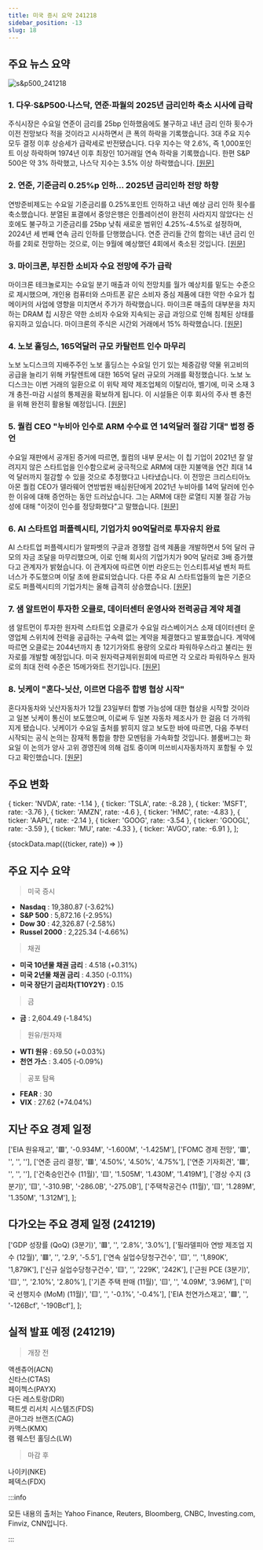 ```yaml
---
title: 미국 증시 요약 241218
sidebar_position: -13
slug: 18
---
```


## 주요 뉴스 요약

![s&p500_241218](/map/241218.png)

### 1. **다우·S&P500·나스닥, 연준·파월의 2025년 금리인하 축소 시사에 급락**

주식시장은 수요일 연준이 금리를 25bp 인하했음에도 불구하고 내년 금리 인하 횟수가 이전 전망보다 적을 것이라고 시사하면서 큰 폭의 하락을 기록했습니다. 3대 주요 지수 모두 결정 이후 상승세가 급락세로 반전됐습니다. 다우 지수는 약 2.6%, 즉 1,000포인트 이상 하락하며 1974년 이후 최장인 10거래일 연속 하락을 기록했습니다. 한편 S&P 500은 약 3% 하락했고, 나스닥 지수는 3.5% 이상 하락했습니다. [[원문]](https://finance.yahoo.com/news/live/stock-market-today-dow-sp-500-nasdaq-clobbered-as-fed-powell-signal-fewer-rate-cuts-in-2025-210323475.html)

### 2. **연준, 기준금리 0.25%p 인하... 2025년 금리인하 전망 하향**

연방준비제도는 수요일 기준금리를 0.25%포인트 인하하고 내년 예상 금리 인하 횟수를 축소했습니다. 분열된 표결에서 중앙은행은 인플레이션이 완전히 사라지지 않았다는 신호에도 불구하고 기준금리를 25bp 낮춰 새로운 범위인 4.25%-4.5%로 설정하며, 2024년 세 번째 연속 금리 인하를 단행했습니다. 연준 관리들 간의 합의는 내년 금리 인하를 2회로 전망하는 것으로, 이는 9월에 예상했던 4회에서 축소된 것입니다. [[원문]](https://finance.yahoo.com/news/fed-cuts-rates-by-quarter-point-scales-back-cuts-for-2025-125715874.html)

### 3. **마이크론, 부진한 소비자 수요 전망에 주가 급락**

마이크론 테크놀로지는 수요일 분기 매출과 이익 전망치를 월가 예상치를 밑도는 수준으로 제시했으며, 개인용 컴퓨터와 스마트폰 같은 소비자 중심 제품에 대한 약한 수요가 칩메이커의 사업에 영향을 미치면서 주가가 하락했습니다. 마이크론 매출의 대부분을 차지하는 DRAM 칩 시장은 약한 소비자 수요와 지속되는 공급 과잉으로 인해 침체된 상태를 유지하고 있습니다. 마이크론의 주식은 시간외 거래에서 15% 하락했습니다. [[원문]](https://www.reuters.com/technology/micron-technology-expects-second-quarter-revenue-below-estimates-2024-12-18/)

### 4. **노보 홀딩스, 165억달러 규모 카탈런트 인수 마무리**

노보 노디스크의 지배주주인 노보 홀딩스는 수요일 인기 있는 체중감량 약물 위고비의 공급을 늘리기 위해 카탈렌트에 대한 165억 달러 규모의 거래를 확정했습니다. 노보 노디스크는 이번 거래의 일환으로 이 위탁 제약 제조업체의 이탈리아, 벨기에, 미국 소재 3개 충전-마감 시설의 통제권을 확보하게 됩니다. 이 시설들은 이후 회사의 주사 펜 충전을 위해 완전히 활용될 예정입니다. [[원문]](https://www.reuters.com/markets/deals/novo-holdings-completes-165-bln-takeover-catalent-2024-12-18/)

### 5. **퀄컴 CEO "누비아 인수로 ARM 수수료 연 14억달러 절감 기대" 법정 증언**

수요일 재판에서 공개된 증거에 따르면, 퀄컴의 내부 문서는 이 칩 기업이 2021년 잘 알려지지 않은 스타트업을 인수함으로써 궁극적으로 ARM에 대한 지불액을 연간 최대 14억 달러까지 절감할 수 있을 것으로 추정했다고 나타냈습니다. 이 전망은 크리스티아노 아몬 퀄컴 CEO가 델라웨어 연방법원 배심원단에게 2021년 누비아를 14억 달러에 인수한 이유에 대해 증언하는 동안 드러났습니다. 그는 ARM에 대한 로열티 지불 절감 가능성에 대해 "이것이 인수를 정당화했다"고 말했습니다. [[원문]](https://www.reuters.com/legal/qualcomm-saw-nuvia-buy-chance-save-14-billion-year-arm-fees-ceo-tells-jury-2024-12-18/)

### 6. **AI 스타트업 퍼플렉시티, 기업가치 90억달러로 투자유치 완료**

AI 스타트업 퍼플렉시티가 알파벳의 구글과 경쟁할 검색 제품을 개발하면서 5억 달러 규모의 자금 조달을 마무리했으며, 이로 인해 회사의 기업가치가 90억 달러로 3배 증가했다고 관계자가 밝혔습니다. 이 관계자에 따르면 이번 라운드는 인스티튜셔널 벤처 파트너스가 주도했으며 이달 초에 완료되었습니다. 다른 주요 AI 스타트업들의 높은 기준으로도 퍼플렉시티의 기업가치는 올해 급격히 상승했습니다. [[원문]](https://finance.yahoo.com/news/ai-startup-perplexity-closes-funding-192915394.html)

### 7. **샘 알트먼이 투자한 오클로, 데이터센터 운영사와 전력공급 계약 체결**

샘 알트먼이 투자한 원자력 스타트업 오클로가 수요일 라스베이거스 소재 데이터센터 운영업체 스위치에 전력을 공급하는 구속력 없는 계약을 체결했다고 발표했습니다. 계약에 따르면 오클로는 2044년까지 총 12기가와트 용량의 오로라 파워하우스라고 불리는 원자로를 개발할 예정입니다. 미국 원자력규제위원회에 따르면 각 오로라 파워하우스 원자로의 최대 전력 수준은 15메가와트 전기입니다. [[원문]](https://www.reuters.com/business/energy/sam-altman-backed-oklo-signs-power-agreement-with-data-center-operator-2024-12-18/)

### 8. **닛케이 "혼다-닛산, 이르면 다음주 합병 협상 시작"**

혼다자동차와 닛산자동차가 12월 23일부터 합병 가능성에 대한 협상을 시작할 것이라고 일본 닛케이 통신이 보도했으며, 이로써 두 일본 자동차 제조사가 한 걸음 더 가까워지게 됐습니다. 닛케이가 수요일 출처를 밝히지 않고 보도한 바에 따르면, 다음 주부터 시작되는 공식 논의는 잠재적 통합을 향한 모멘텀을 가속화할 것입니다. 블룸버그는 화요일 이 논의가 양사 고위 경영진에 의해 검토 중이며 미쓰비시자동차까지 포함될 수 있다고 확인했습니다. [[원문]](https://finance.yahoo.com/news/honda-nissan-merger-talks-seen-231020811.html)

## 주요 변화

  { ticker: 'NVDA', rate: -1.14 },
  { ticker: 'TSLA', rate: -8.28 },
  { ticker: 'MSFT', rate: -3.76 },
  { ticker: 'AMZN', rate: -4.6 },
  { ticker: 'HMC', rate: -4.83 },
  { ticker: 'AAPL', rate: -2.14 },
  { ticker: 'GOOG', rate: -3.54 },
  { ticker: 'GOOGL', rate: -3.59 },
  { ticker: 'MU', rate: -4.33 },
  { ticker: 'AVGO', rate: -6.91 },
];

{stockData.map(({ticker, rate}) => <StockCardMini key={ticker} ticker={ticker} rate={rate}></StockCardMini>)}

## 주요 지수 요약

> 미국 증시

- **Nasdaq** : 19,380.87 (-3.62%)
- **S&P 500** : 5,872.16 (-2.95%)
- **Dow 30** : 42,326.87 (-2.58%)
- **Russel 2000** : 2,225.34 (-4.66%)

> 채권

- **미국 10년물 채권 금리** : 4.518 (+0.31%)
- **미국 2년물 채권 금리** : 4.350 (-0.11%)
- **미국 장단기 금리차(T10Y2Y)** : 0.15

> 금

- **금** : 2,604.49 (-1.84%)

> 원유/원자재

- **WTI 원유** : 69.50 (+0.03%)
- **천연 가스** : 3.405 (-0.09%)

> 공포 탐욕

- **FEAR** : 30
- **VIX** : 27.62 (+74.04%)

## 지난 주요 경제 일정

  ['EIA 원유재고', '🟥', '-0.934M', '-1.600M', '-1.425M'],
  ['FOMC 경제 전망', '🟥', '', '', ''],
  ['연준 금리 결정', '🟥', '4.50%', '4.50%', '4.75%'],
  ['연준 기자회견', '🟥', '', '', ''],
  ['건축승인건수 (11월)', '🟨', '1.505M', '1.430M', '1.419M'],
  ['경상 수지 (3분기)', '🟨', '-310.9B', '-286.0B', '-275.0B'],
  ['주택착공건수 (11월)', '🟨', '1.289M', '1.350M', '1.312M'],
];

<EconomicCalendar data={eventsData} />

## 다가오는 주요 경제 일정 (241219)

  ['GDP 성장률 (QoQ) (3분기)', '🟥', '', '2.8%', '3.0%'],
  ['필라델피아 연방 제조업 지수 (12월)', '🟥', '', '2.9', '-5.5'],
  ['연속 실업수당청구건수', '🟨', '', '1,890K', '1,879K'],
  ['신규 실업수당청구건수', '🟨', '', '229K', '242K'],
  ['근원 PCE (3분기)', '🟨', '', '2.10%', '2.80%'],
  ['기존 주택 판매 (11월)', '🟨', '', '4.09M', '3.96M'],
  ['미국 선행지수 (MoM) (11월)', '🟨', '', '-0.1%', '-0.4%'],
  ['EIA 천연가스재고', '🟩', '', '-126Bcf', '-190Bcf'],
];

<EconomicCalendar data={nextEventsData} />

## 실적 발표 예정 (241219)

> 개장 전

액센츄어(ACN)  
신타스(CTAS)  
페이첵스(PAYX)  
다든 레스토랑(DRI)  
팩트셋 리서치 시스템즈(FDS)  
콘아그라 브랜즈(CAG)  
카맥스(KMX)  
램 웨스턴 홀딩스(LW)

> 마감 후

나이키(NKE)  
페덱스(FDX)

:::info

모든 내용의 출처는 Yahoo Finance, Reuters, Bloomberg, CNBC, Investing.com, Finviz, CNN입니다.

:::
